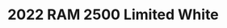 ---
yrmm: 2207
brand: RAM
year: 2022
model: "2500"
trim: Limited
color: White
title: 2022 RAM 2500 Limited White
description: Carli suspension, Trail Ready wheels, Nitto tires
alt: 2022 Ram 2500 Limited in White with 3.25 Carli King Pintop Suspension, 37
  1250 R18 Nitto Ridge Grappler tires, 18" Trail Ready Machined wheels with
  Black Rings
width: 2500
height: 2000
---